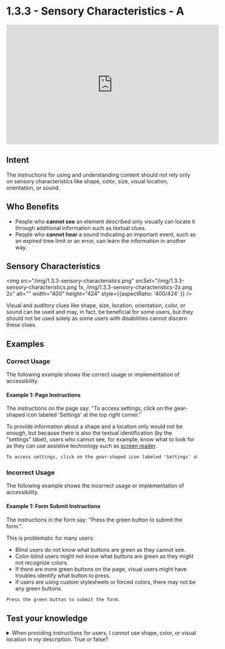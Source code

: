 # 1.3.3 - Sensory Characteristics - A

<iframe width="560" height="315" src="https://www.youtube.com/embed/IRx6z4POPrk" title="1.3.3 - Sensory Characteristics - WCAG Documents" frameBorder="0" allow="accelerometer; autoplay; clipboard-write; encrypted-media; gyroscope; picture-in-picture" allowFullScreen></iframe>

## Intent

The instructions for using and understanding content should not rely only on sensory characteristics like shape, color, size, visual location, orientation, or sound.

## Who Benefits

- People who **cannot see** an element described only visually can locate it through additional information such as textual clues.
- People who **cannot hear** a sound indicating an important event, such as an expired time limit or an error, can learn the information in another way.

## Sensory Characteristics

<img src="/img/1.3.3-sensory-characteristics.png" srcSet="/img/1.3.3-sensory-characteristics.png 1x, /img/1.3.3-sensory-characteristics-2x.png 2x" alt="" width="400" height="424" style={{aspectRatio: '400/424' }} />

Visual and auditory clues like shape, size, location, orientation, color, or sound can be used and may, in fact, be beneficial for some users, but they should not be used solely as some users with disabilities cannot discern these clues.

## Examples

### Correct Usage

The following example shows the correct usage or implementation of accessibility.

#### Example 1: Page Instructions

The instructions on the page say: "To access settings, click on the gear-shaped icon labeled 'Settings' at the top right corner."

To provide information about a shape and a location only would not be enough, but because there is also the textual identification (by the "settings" label), users who cannot see, for example, know what to look for as they can use assistive technology such as <a href="/docs/wcag-documents/glossary-of-terms#screen-reader">screen reader</a>.

```html title="Instructions not relying on sensory characteristics"
To access settings, click on the gear-shaped icon labeled 'Settings' at the top right corner.
```

### Incorrect Usage

The following example shows the incorrect usage or implementation of accessibility.

#### Example 1: Form Submit Instructions

The instructions in the form say: "Press the green button to submit the form.".

This is problematic for many users:
- Blind users do not know what buttons are green as they cannot see.
- Color-blind users might not know what buttons are green as they might not recognize colors.
- If there are more green buttons on the page, visual users might have troubles identify what button to press.
- If users are using custom stylesheets or forced colors, there may not be any green buttons.

```html title="Instructions relying on sensory characteristics"
Press the green button to submit the form.
```

## Test your knowledge

<details>
	<summary>
    <span>When providing instructions for users, I cannot use shape, color, or visual location in my description. True or false?</span>
  </summary>
	False, do use shape, color, or visual location in your description as it might help users. Just make sure these are not the only means of providing the description. Other indications need to be added, for example, a textual identification.
</details>
